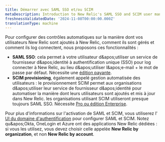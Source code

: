```yaml
---
title: Démarrer avec SAML SSO et/ou SCIM
metaDescription: Introduction to New Relic's SAML SSO and SCIM user management options.
freshnessValidatedDate: '2024-11-08T00:00:00.000Z'
translationType: machine
---
```


Pour configurer des contrôles automatiques sur la manière dont vos utilisateurs New Relic sont ajoutés à New Relic, comment ils sont gérés et comment ils log connectent, nous proposons ces fonctionnalités :

* <DNT>**SAML SSO**</DNT>: cela permet à votre utilisateur d&amp;apos;utiliser un service de fournisseur d&amp;apos;identité à authentification unique (SSO) pour log connecter à New Relic, au lieu d&amp;apos;utiliser l&amp;apos;e-mail + le mot de passe par défaut. Nécessite une [édition payante](/docs/accounts/accounts-billing/new-relic-one-pricing-billing/new-relic-one-pricing-billing/#editions).
* <DNT>**SCIM provisioning**</DNT>, également appelé gestion automatisée des utilisateurs : le provisionnement SCIM permet aux organisations d&amp;apos;utiliser leur service de fournisseur d&amp;apos;identité pour automatiser la manière dont leurs utilisateurs sont ajoutés et mis à jour dans New Relic. les organisations utilisant SCIM utiliseront presque toujours SAML SSO. Nécessite [Pro ou édition Enterprise](/docs/accounts/accounts-billing/new-relic-one-pricing-billing/new-relic-one-pricing-billing/#editions).

Pour plus d'informations sur l'activation de SAML et SCIM, vous utiliserez l'[ UI du domaine d'authentification](/docs/accounts/accounts-billing/new-relic-one-user-management/authentication-domains-saml-sso-scim-more) pour configurer SAML et SCIM. Notez qu&amp;apos;Okta, OneLogin et Azure ont des applications New Relic dédiées : si vous les utilisez, vous devez choisir celle appelée **New Relic by organization**, et non **New Relic by account**.
